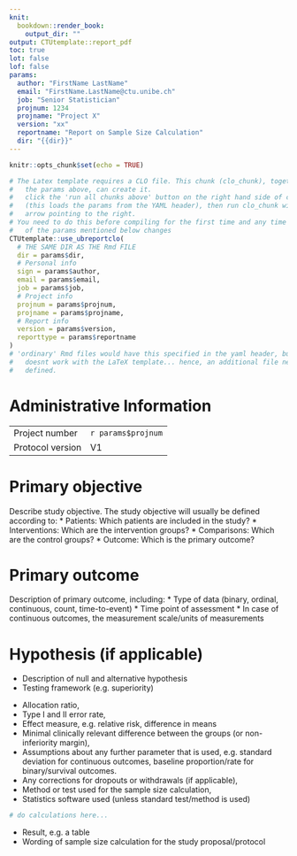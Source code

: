 ```yaml
---
knit: 
  bookdown::render_book:
    output_dir: ""
output: CTUtemplate::report_pdf
toc: true
lot: false
lof: false
params:
  author: "FirstName LastName"
  email: "FirstName.LastName@ctu.unibe.ch"
  job: "Senior Statistician"
  projnum: 1234
  projname: "Project X"
  version: "xx"
  reportname: "Report on Sample Size Calculation"
  dir: "{{dir}}"
---
```


```r
knitr::opts_chunk$set(echo = TRUE)
```

```r
# The Latex template requires a CLO file. This chunk (clo_chunk), together with 
#   the params above, can create it.
#   click the 'run all chunks above' button on the right hand side of clo_chunk 
#   (this loads the params from the YAML header), then run clo_chunk with the 
#   arrow pointing to the right.
# You need to do this before compiling for the first time and any time that one 
#   of the params mentioned below changes
CTUtemplate::use_ubreportclo(
  # THE SAME DIR AS THE Rmd FILE
  dir = params$dir, 
  # Personal info
  sign = params$author,
  email = params$email,
  job = params$job,
  # Project info
  projnum = params$projnum,
  projname = params$projname,
  # Report info
  version = params$version,
  reporttype = params$reportname
)
# 'ordinary' Rmd files would have this specified in the yaml header, but that 
#   doesnt work with the LaTeX template... hence, an additional file needs to be 
#   defined.
```

# Administrative Information {-}

----------------  -----------------
Project number    `r params$projnum`
Protocol version  V1
----------------  -----------------


\chapter{Study objective}

# Primary objective 

Describe study objective. The study objective will usually be defined according to:
* Patients: Which patients are included in the study?
* Interventions: Which are the intervention groups?
* Comparisons: Which are the control groups?
* Outcome: Which is the primary outcome?

# Primary outcome

Description of primary outcome, including:
*	Type of data (binary, ordinal, continuous, count, time-to-event)
*	Time point of assessment
*	In case of continuous outcomes, the measurement scale/units of measurements

# Hypothesis (if applicable)
*	Description of null and alternative hypothesis
*	Testing framework (e.g. superiority)


\chapter{Methods and assumptions}

*	Allocation ratio,
*	Type I and II error rate,
*	Effect measure, e.g. relative risk, difference in means
*	Minimal clinically relevant difference between the groups (or non-inferiority margin),
*	Assumptions about any further parameter that is used, e.g. standard deviation for continuous outcomes, baseline proportion/rate for binary/survival outcomes.
*	Any corrections for dropouts or withdrawals (if applicable),
*	Method or test used for the sample size calculation,
*	Statistics software used (unless standard test/method is used)

```r
# do calculations here...
```


\chapter{Result of sample size calculation}
*	Result, e.g. a table
*	Wording of sample size calculation for the study proposal/protocol

